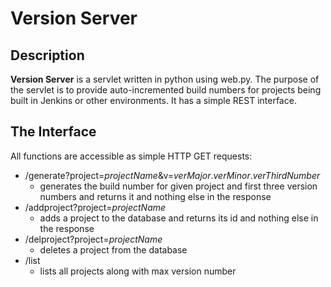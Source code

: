 = Version Server =

== Description ==

'''Version Server''' is a servlet written in python using web.py.
The purpose of the servlet is to provide auto-incremented build numbers for projects being built in Jenkins
or other environments. It has a simple REST interface.

== The Interface ==

All functions are accessible as simple HTTP GET requests:

* /generate?project=''projectName''&v=''verMajor''.''verMinor''.''verThirdNumber''
** generates the build number for given project and first three version numbers and returns it and nothing else in the response
* /addproject?project=''projectName''
** adds a project to the database and returns its id and nothing else in the response
* /delproject?project=''projectName''
** deletes a project from the database
* /list
** lists all projects along with max version number
